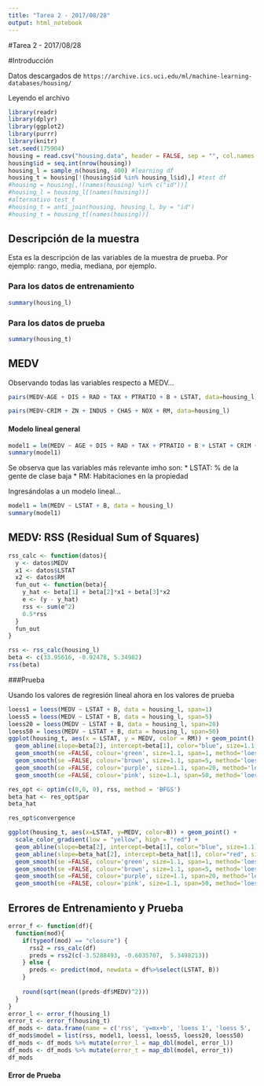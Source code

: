 ```yaml
---
title: "Tarea 2 - 2017/08/28"
output: html_notebook
---
```

#Tarea 2 - 2017/08/28

#Introducción

Datos descargados de `https://archive.ics.uci.edu/ml/machine-learning-databases/housing/`

Leyendo el archivo

```r
library(readr)
library(dplyr)
library(ggplot2)
library(purrr)
library(knitr)
set.seed(175904)
housing = read.csv("housing.data", header = FALSE, sep = "", col.names = c("CRIM", "ZN", "INDUS", "CHAS", "NOX", "RM", "AGE", "DIS", "RAD", "TAX", "PTRATIO", "B", "LSTAT", "MEDV"))
housing$id = seq.int(nrow(housing))
housing_l = sample_n(housing, 400) #learning df
housing_t = housing[!(housing$id %in% housing_l$id),] #test df
#housing = housing[,!(names(housing) %in% c("id"))]
#housing_l = housing_l[(names(housing))]
#alternativo test_t
#housing_t = anti_join(housing, housing_l, by = "id") 
#housing_t = housing_t[(names(housing))]
```

## Descripción de la muestra

Esta es la descripción de las variables de la muestra de prueba. Por ejemplo: rango, media, mediana, por ejemplo.

### Para los datos de entrenamiento

```r
summary(housing_l)
```


### Para los datos de prueba

```r
summary(housing_t)
```

## MEDV 

Observando todas las variables respecto a MEDV...
```r
pairs(MEDV~AGE + DIS + RAD + TAX + PTRATIO + B + LSTAT, data=housing_l)
```
```r
pairs(MEDV~CRIM + ZN + INDUS + CHAS + NOX + RM, data=housing_l)
```

#### Modelo lineal general

```r
model1 = lm(MEDV ~ AGE + DIS + RAD + TAX + PTRATIO + B + LSTAT + CRIM + ZN + INDUS + CHAS + NOX + RM, data = housing_l)
summary(model1)
```


Se observa que las variables más relevante imho son:
* LSTAT: % de la gente de clase baja
* RM: Habitaciones en la propiedad
<!-- * B: Proporción de gente de color -->
<!-- * DIS: distancia a alguno de los 5 centros de trabajo de Boston -->
<!-- * NOX: concentración de NOx (contaminación) -->
<!-- * PTRATIO: Proporción alumno-docente -->
<!-- * CHAS: Índice de accesibilidad a autopistas -->


Ingresándolas a un modelo lineal...

```r
model1 = lm(MEDV ~ LSTAT + B, data = housing_l)
summary(model1)
```


## MEDV: RSS (Residual Sum of Squares)

```r
rss_calc <- function(datos){
  y <- datos$MEDV
  x1 <- datos$LSTAT
  x2 <- datos$RM
  fun_out <- function(beta){
    y_hat <- beta[1] + beta[2]*x1 + beta[3]*x2
    e <- (y - y_hat)
    rss <- sum(e^2)
    0.5*rss
  }
  fun_out
}

rss <- rss_calc(housing_l)
beta <- c(33.95616, -0.92478, 5.34982)
rss(beta)
```

###Prueba 

Usando los valores de regresión lineal ahora en los valores de prueba
```r
loess1 = loess(MEDV ~ LSTAT + B, data = housing_l, span=1)
loess5 = loess(MEDV ~ LSTAT + B, data = housing_l, span=5)
loess20 = loess(MEDV ~ LSTAT + B, data = housing_l, span=20)
loess50 = loess(MEDV ~ LSTAT + B, data = housing_l, span=50)
ggplot(housing_t, aes(x = LSTAT, y = MEDV, color = RM)) + geom_point() +
  geom_abline(slope=beta[2], intercept=beta[1], color="blue", size=1.1) + 
  geom_smooth(se =FALSE, colour='green', size=1.1, span=1, method='loess') +
  geom_smooth(se =FALSE, colour='brown', size=1.1, span=5, method='loess') +
  geom_smooth(se =FALSE, colour='purple', size=1.1, span=20, method='loess') +
  geom_smooth(se =FALSE, colour='pink', size=1.1, span=50, method='loess')
```

```r
res_opt <- optim(c(0,0, 0), rss, method = 'BFGS')
beta_hat <- res_opt$par
beta_hat
```
```r
res_opt$convergence
```

```r
ggplot(housing_t, aes(x=LSTAT, y=MEDV, color=B)) + geom_point() +
  scale_color_gradient(low = "yellow", high = "red") +
  geom_abline(slope=beta[2], intercept=beta[1], color="blue", size=1.1) +
  geom_abline(slope=beta_hat[2], intercept=beta_hat[1], color="red", size=3.1) +
  geom_smooth(se =FALSE, colour='green', size=1.1, span=1, method='loess', data = housing_l, show.legend = TRUE) +
  geom_smooth(se =FALSE, colour='brown', size=1.1, span=5, method='loess', data = housing_l) +
  geom_smooth(se =FALSE, colour='purple', size=1.1, span=20, method='loess', data = housing_l) +
  geom_smooth(se =FALSE, colour='pink', size=1.1, span=50, method='loess', data = housing_l)
```

## Errores de Entrenamiento y Prueba

```r
error_f <- function(df){
  function(mod){
    if(typeof(mod) == "closure") {
      rss2 = rss_calc(df)
      preds = rss2(c(-3.5288493, -0.6035707,  5.3498213))
    } else {
      preds <- predict(mod, newdata = df%>%select(LSTAT, B))
    }
    
    round(sqrt(mean((preds-df$MEDV)^2)))
  }
}
error_l <- error_f(housing_l)
error_t <- error_f(housing_t)
df_mods <- data.frame(name = c('rss', 'y=mx+b', 'loess 1', 'loess 5', 'loess 20', 'loess 50'))
df_mods$model = list(rss, model1, loess1, loess5, loess20, loess50)
df_mods <- df_mods %>% mutate(error_l = map_dbl(model, error_l))
df_mods <- df_mods %>% mutate(error_t = map_dbl(model, error_t))
df_mods
```

#### Error de Prueba

